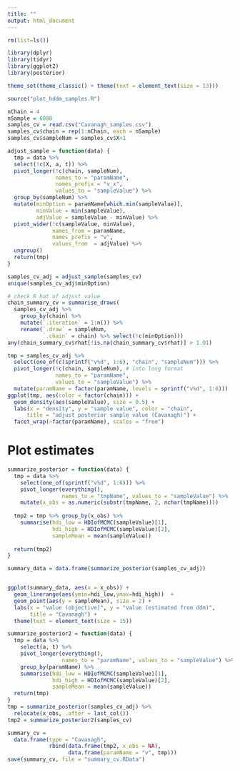 ```yaml
---
title: ""
output: html_document
---
```


```r
rm(list=ls()) 

library(dplyr)
library(tidyr)
library(ggplot2)
library(posterior)

theme_set(theme_classic() + theme(text = element_text(size = 13)))
```


```r
source("plot_hddm_samples.R")
```


```r
nChain = 4
nSample = 6000
samples_cv = read.csv("Cavanagh_samples.csv")
samples_cv$chain = rep(1:nChain, each = nSample)
samples_cv$sampleNum = samples_cv$X+1
```

```r
adjust_sample = function(data) {
  tmp = data %>% 
  select(!c(X, a, t)) %>% 
  pivot_longer(!c(chain, sampleNum), 
               names_to = "paramName", 
               names_prefix = "v_x",
               values_to = "sampleValue") %>%
  group_by(sampleNum) %>% 
  mutate(minOption = paramName[which.min(sampleValue)],
         minValue = min(sampleValue),
         adjValue = sampleValue - minValue) %>%
  pivot_wider(!c(sampleValue, minValue), 
              names_from = paramName, 
              names_prefix = "v",
              values_from  = adjValue) %>%
  ungroup() 
  return(tmp)
}
```

```r
samples_cv_adj = adjust_sample(samples_cv)
unique(samples_cv_adj$minOption)
```


```r
# check R hat of adjust value 
chain_summary_cv = summarise_draws(
  samples_cv_adj %>%  
    group_by(chain) %>% 
    mutate(`.iteration` = 1:n()) %>%
    rename(`.draw` = sampleNum, 
           `.chain` = chain) %>% select(!c(minOption)))
any(chain_summary_cv$rhat[!is.na(chain_summary_cv$rhat)] > 1.01)
```

```r
tmp = samples_cv_adj %>% 
  select(one_of(c(sprintf("v%d", 1:6), "chain", "sampleNum"))) %>% 
  pivot_longer(!c(chain, sampleNum), # into long format
               names_to = "paramName", 
               values_to = "sampleValue") %>%
  mutate(paramName = factor(paramName, levels = sprintf("v%d", 1:6)))
ggplot(tmp, aes(color = factor(chain))) +
  geom_density(aes(sampleValue), size = 0.5) +
  labs(x = "density", y = "sample value", color = "chain",
      title = "adjust posterior sample value (Cavanagh)") +
  facet_wrap(~factor(paramName), scales = "free")
```

# Plot estimates
```r
summarize_posterior = function(data) {
  tmp = data %>% 
    select(one_of(sprintf("v%d", 1:6))) %>% 
    pivot_longer(everything(), 
                 names_to = "tmpName", values_to = "sampleValue") %>%
    mutate(x_obs = as.numeric(substr(tmpName, 2, nchar(tmpName))))
  
  tmp2 = tmp %>% group_by(x_obs) %>% 
    summarise(hdi_low = HDIofMCMC(sampleValue)[1],
              hdi_high = HDIofMCMC(sampleValue)[2],
              sampleMean = mean(sampleValue))
  
  return(tmp2)
}
```

```r
summary_data = data.frame(summarize_posterior(samples_cv_adj)) 


ggplot(summary_data, aes(x = x_obs)) + 
  geom_linerange(aes(ymin=hdi_low,ymax=hdi_high))  +
  geom_point(aes(y = sampleMean), size = 2) + 
  labs(x = "value (objective)", y = "value (estimated from ddm)", 
       title = "Cavanagh") + 
  theme(text = element_text(size = 15))

```

```r
summarize_posterior2 = function(data) {
  tmp = data %>% 
    select(a, t) %>% 
    pivot_longer(everything(), 
                 names_to = "paramName", values_to = "sampleValue") %>%
    group_by(paramName) %>% 
    summarise(hdi_low = HDIofMCMC(sampleValue)[1],
              hdi_high = HDIofMCMC(sampleValue)[2],
              sampleMean = mean(sampleValue))
  return(tmp)
}
tmp = summarize_posterior(samples_cv_adj) %>% 
  relocate(x_obs, .after = last_col())
tmp2 = summarize_posterior2(samples_cv)

summary_cv = 
  data.frame(type = "Cavanagh", 
             rbind(data.frame(tmp2, x_obs = NA), 
                   data.frame(paramName = "v", tmp)))
save(summary_cv, file = "summary_cv.RData")
```


